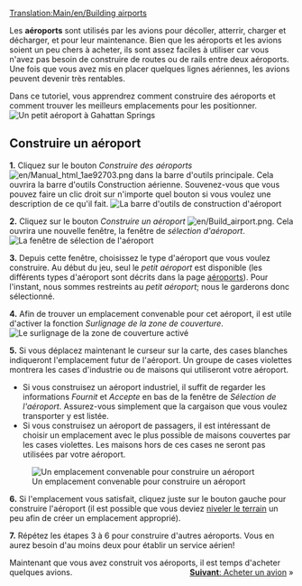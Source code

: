 [[Translation:Main/en/Building airports]]{{fr/Tutoriel}}

Les '''aéroports''' sont utilisés par les avions pour décoller, atterrir, charger et décharger, et pour leur maintenance. Bien que les aéroports et les avions soient un peu chers à acheter, ils sont assez faciles à utiliser car vous n'avez pas besoin de construire de routes ou de rails entre deux aéroports. Une fois que vous avez mis en placer quelques lignes aériennes, les avions peuvent devenir très rentables.

Dans ce tutoriel, vous apprendrez comment construire des aéroports et comment trouver les meilleurs emplacements pour les positionner.
[[File:en/Build-airport-1.png|frame|none|Un petit aéroport à Gahattan Springs]]

==Construire un aéroport==

'''1.''' Cliquez sur le bouton ''Construire des aéroports'' [[File:en/Manual html 1ae92703.png]] dans la barre d'outils principale. Cela ouvrira la barre d'outils Construction aérienne. Souvenez-vous que vous pouvez faire un clic droit sur n'importe quel bouton si vous voulez une description de ce qu'il fait.
[[File:en/Airport construction.png|frame|none|La barre d'outils de construction d'aéroport]]

'''2.''' Cliquez sur le bouton ''Construire un aéroport'' [[File:en/Build airport.png]]. Cela ouvrira une nouvelle fenêtre, la fenêtre de ''sélection d'aéroport''.
[[File:en/Build-airport-2.png|frame|none|La fenêtre de sélection de l'aéroport]]

'''3.''' Depuis cette fenêtre, choisissez le type d'aéroport que vous voulez construire. Au début du jeu, seul le ''petit aéroport'' est disponible (les différents types d'aéroport sont décrits dans la page [[Main/fr/Aéroports|aéroports]]). Pour l'instant, nous sommes restreints au ''petit aéroport''; nous le garderons donc sélectionné.

'''4.''' Afin de trouver un emplacement convenable pour cet aéroport, il est utile d'activer la fonction ''Surlignage de la zone de couverture''.
[[File:en/Coverage-area-highlight.png|frame|none|Le surlignage de la zone de couverture activé]]

'''5.''' Si vous déplacez maintenant le curseur sur la carte, des cases blanches indiqueront l'emplacement futur de l'aéroport. Un groupe de cases violettes montrera les cases d'industrie ou de maisons qui utiliseront votre aéroport.
* Si vous construisez un aéroport industriel, il suffit de regarder les informations ''Fournit'' et ''Accepte'' en bas de la fenêtre de ''Sélection de l'aéroport''. Assurez-vous simplement que la cargaison que vous voulez transporter y est listée.
* Si vous construisez un aéroport de passagers, il est intéressant de choisir un emplacement avec le plus possible de maisons couvertes par les cases violettes. Les maisons hors de ces cases ne seront pas utilisées par votre aéroport.
[[File:en/Build-airport-3.png|frame|none|Un emplacement convenable pour construire un aéroport]]

'''6.''' Si l'emplacement vous satisfait, cliquez juste sur le bouton gauche pour construire l'aéroport (il est possible que vous deviez [[Main/fr/Aménagement Paysager|niveler le terrain]] un peu afin de créer un emplacement approprié).

'''7.''' Répétez les étapes 3 à 6 pour construire d'autres aéroports. Vous en aurez besoin d'au moins deux pour établir un service aérien!


Maintenant que vous avez construit vos aéroports, il est temps d'acheter quelques avions.
<span style="float: right">[[Main/fr/Achat d'avions|'''Suivant''': Acheter un avion]] &raquo;</span>